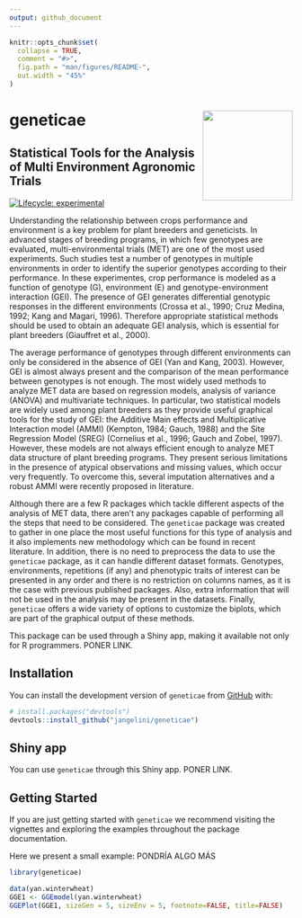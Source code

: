 ```yaml
---
output: github_document
---
```


<!-- README.md is generated from README.Rmd. Please edit that file -->

```r
knitr::opts_chunk$set(
  collapse = TRUE,
  comment = "#>",
  fig.path = "man/figures/README-",
  out.width = "45%"
)
```

# geneticae <img src="man/figures/baseplot.png" align="right" alt="" width="160"/>

## Statistical Tools for the Analysis of Multi Environment Agronomic Trials


<!-- cuando este la web poner acá -->
<!-- --- -->

<!-- Web: <https://mpru.github.io/karel/> -->

<!-- CRAN: <https://CRAN.R-project.org/package=karel> -->

<!-- --- -->

<!-- badges: start -->

<!-- dejo esto porque todavia hay links que no estan disponibles: -->
[![Lifecycle: experimental](https://img.shields.io/badge/lifecycle-experimental-orange.svg)](https://lifecycle.r-lib.org/articles/stages.html)

<!-- cuando este en cran agregar estas -->
<!-- [![CRAN status](https://www.r-pkg.org/badges/version/geneticae)](https://CRAN.R-project.org/package=geneticae) -->
<!-- [![Downloads](https://cranlogs.r-pkg.org/badges/geneticae?color=blue)](https://cran.rstudio.com/package=geneticae) -->
<!-- [![Codecov test coverage](https://codecov.io/gh/r-lib/geneticae/branch/master/graphs/badge.svg)](https://codecov.io/gh/r-lib/geneticae?branch=master) -->
<!-- badges: end -->

Understanding the relationship between crops performance and environment is a
key problem for plant breeders and geneticists. In advanced stages of breeding
programs, in which few genotypes are evaluated, multi-environmental trials (MET) are
one of the most used experiments. Such studies test a number of
genotypes in multiple environments in order to identify the superior
genotypes according to their performance. In these experimentes, crop performance is modeled as a function of genotype (G), environment (E) and
genotype-environment interaction (GEI). The presence of GEI generates differential genotypic responses in the different environments (Crossa et al., 1990; Cruz Medina, 1992; Kang and Magari,
1996). Therefore appropriate statistical methods should be used to obtain an adequate
GEI analysis, which is essential for plant breeders (Giauffret et al., 2000).

The average performance of genotypes through different environments can only be
considered in the absence of GEI (Yan and Kang, 2003). However, GEI is almost always present 
and the comparison of the mean performance between genotypes is not enough. 
The most widely used methods to analyze MET data
are based on regression models, analysis of variance (ANOVA) and multivariate techniques. 
In particular, two statistical models are widely used 
among plant breeders as they provide useful graphical tools for the study of GEI: 
the Additive Main effects and Multiplicative Interaction
model (AMMI) (Kempton, 1984; Gauch, 1988) and the Site Regression Model (SREG)
(Cornelius et al., 1996; Gauch and Zobel, 1997). However, these models are not
always efficient enough to analyze MET data structure of plant breeding
programs. They present serious limitations in the presence of atypical observations and missing values, which occur very frequently. To overcome this, several
imputation alternatives and a robust AMMI were recently proposed in
literature.

Although there are a few R packages which tackle different aspects of the analysis of MET data, 
there aren't any packages capable of performing all the steps that need to be considered.
The `geneticae` package was created to gather in one place the most useful functions for 
this type of analysis and it also implements new methodology which can be found in recent literature. 
In addition, there is no need to preprocess the data to use the `geneticae` package, as it can handle different dataset formats. Genotypes, environments, repetitions (if any) and phenotypic traits of interest
can be presented in any order and there is no restriction on columns names, as it is the case with previous published packages. Also,
extra information that will not be used in the analysis may be present in the
datasets. Finally, `geneticae` offers a wide variety of options to customize the biplots, which are part of the graphical output of these methods.

This package can be used through a Shiny app, making it available not only for R programmers. PONER LINK.


## Installation

<!-- poner esto cuando esté en cran -->

<!-- You can install the released version of `geneticae` from -->
<!-- [CRAN](https://CRAN.R-project.org) with: -->

<!-- ``` {r, eval=F} -->
<!-- install.packages("geneticae") -->
<!-- ``` -->

You can install the development version of `geneticae` from [GitHub](https://github.com/) with:

``` r
# install.packages("devtools")
devtools::install_github("jangelini/geneticae")
```

## Shiny app

You can use `geneticae` through this Shiny app. PONER LINK.

## Getting Started

If you are just getting started with `geneticae` we recommend visiting the
vignettes and exploring the examples throughout the package documentation.

Here we present a small example: PONDRÍA ALGO MÁS

```r
library(geneticae)

data(yan.winterwheat)
GGE1 <- GGEmodel(yan.winterwheat)
GGEPlot(GGE1, sizeGen = 5, sizeEnv = 5, footnote=FALSE, title=FALSE)
```
